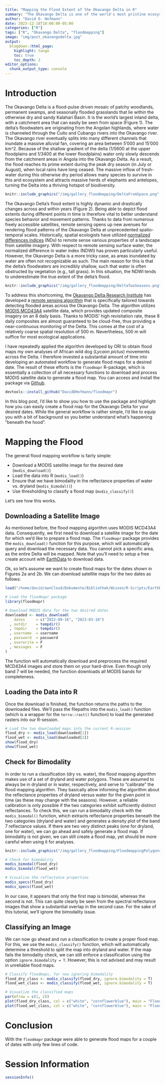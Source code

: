 ```yaml
---
title: "Mapping the Flood Extent of the Okavango Delta in R"
summary: "The Okavango Delta is one of the world's most pristine ecosystems, hosting a large diversity of animal and plant species. It represents the planet's largest inland delta and is characterized by significant seasonal fluctuations of its flood extent. In this blog post, I will introduce you to a simple, yet effective approach to remote sense the Delta's flood extent using MODIS satellite imagery and the `floodmapr` R-package."
author: "David D. Hofmann"
date: 2023-12-18T18:00:00-05:00
categories: ["R"]
tags: ["R", "Okavango Delta", "floodmapping"]
image: "img/post_okavangodelta.jpg"
output:
  blogdown::html_page:
    highlight: tango
    toc: true
    toc_depth: 2
editor_options:
  chunk_output_type: console
---
```




# Introduction
The Okavango Delta is a flood-pulse driven mosaic of patchy woodlands,
permanent swamps, and seasonally flooded grasslands that lie within the
otherwise dry and sandy Kalahari Basin. It is the world's largest inland delta,
with a catchment area that can easily be seen from space (Figure 1). The
delta's floodwaters are originating from the Angolan highlands, where water is
channeled through the Cuito and Cubango rivers into the Okavango river. The
Okavango river eventually splits into many different channels that inundate a
massive alluvial fan, covering an area between 5'000 and 15'000 km^2. Because
of the shallow gradient of the delta (1/5600 at the upper floodplains and
1/3400 at the lower floodplains) water only slowly descends from the catchment
areas in Angola into the Okavango Delta. As a result, the flood reaches its
prime extent during the peak dry season (in July or August), when local rains
have long ceased. The massive inflow of fresh-water during this otherwise dry
period allows many species to survive in this arid ecosystem and attracts
massive herds of elephants and antelopes, turning the Delta into a thriving
hotspot of biodiversity.

```r
knitr::include_graphics("/img/gallery_floodmapping/DeltaFromSpace.png", error = F)
```

The Okavango Delta's flood extent is highly dynamic and drastically changes
across and within years (Figure 2). Being able to depict flood extents during
different points in time is therefore vital to better understand species
behavior and movement patterns. Thanks to data from numerous freely accessible
satellites, remote sensing opens up new avenues for rendering flood patterns of
the Okavango Delta at unprecedented spatio-temporal scales. Historically,
spatial ecologists have utilized [normalized differences
indices](https://www.indexdatabase.de/) (NDs) to remote sense various
properties of a landscape from satellite imagery. With respect to remote
sensing surface water, the normalized difference in water index (NDWI) has
proven particularly useful. However, the Okavango Delta is a more tricky case,
as areas inundated by water are often not recognizable as such. The main reason
for this is that the delta's floodwaters are incredibly shallow, such that
water is often obstructed by vegetation (e.g., tall grass). In this situation,
the NDWI tends to underestimate the true extent of the delta's flood.

```r
knitr::include_graphics("/img/gallery_floodmapping/DeltaTwoSeasons.png", error = F)
```

To address this shortcoming, the [Okavango Delta Research
Institute](https://www.ori.ub.bw/services/environmental-monitoring-unit) has
developed a [remote sensing
algorithm](https://www.sciencedirect.com/science/article/pii/S0303243417300053?casa_token=2HoV8n0eFAsAAAAA:VLTUyhbvafjkMVNB38OjqAyagOG2WrYphQWCW5K4IseiEhU_sVx8ms3A3Mq_8uzsFBYTZ5R5sNo)
that is specifically tailored towards detecting flooded areas across the
Okavango Delta. The algorithm utilizes [MODIS
MCD43A4](https://lpdaac.usgs.gov/products/mcd43a4v061/) satellite data, which
provides updated composite imagery on an 8 daily basis. Thanks to MODIS' high
revisitation rate, these 8 daily composites are almost guaranteed to be
cloud-free, thus providing a near-continuous monitoring of the Delta. This
comes at the cost of a relatively coarse spatial resolution of 500 m.
Nevertheless, 500 m will suffice for most ecological applications.

I have repeatedly applied the algorithm developed by ORI to obtain flood maps
my own analyses of African wild dog (*Lycaon pictus*) movements across the
Delta. I therefore invested a substantial amount of time into developing an
automated workflow to generate flood maps for a desired date. The result of
these efforts is the `floodmapr` R-package, which is essentially a collection
of all necessary functions to download and process MODIS satellite data to
generate a flood map. You can access and install the package via
[Github](https://github.com/DavidDHofmann/floodmapr/tree/master).

```r
devtools::install_github("DavidDHofmann/floodmapr")
```

In this blog post, I'd like to show you how to use the package and highlight
how you can easily create a flood map for the Okavango Delta for your desired
dates. While the general workflow is rather simple, I'd like to equip you with
a bit of background so you better understand what's happening "beneath the
hood".

# Mapping the Flood
The general flood mapping workflow is fairly simple:

- Download a MODIS satellite image for the desired date (`modis_download()`)
- Load the data into R (`modis_load()`)
- Ensure that we have bimodality in the reflectance properties of water vs. dryland (`modis_bimodal()`)
- Use thresholding to classify a flood map (`modis_classify()`)

Let's see how this works.

## Downloading a Satellite Image
As mentioned before, the flood mapping algorithm uses MODIS MCD43A4 data.
Consequently, we first need to download a satellite image for the date for
which we'd like to prepare a flood map. The `floodmapr` package provides the
`modis_download()` function for this purpose, which will automatically query
and download the necessary data. You cannot pick a specific area, as the entire
Delta will be mapped. Note that you'll need to setup a free create account with
[EarthData](https://www.earthdata.nasa.gov/) to download data.

Ok, so let's assume we want to create flood maps for the dates shown in Figures
2a and 2b. We can download satellite maps for the two dates as follows:

```r
load("/home/david/ownCloud/Dokumente/Bibliothek/Wissen/R-Scripts/EarthDataLogin.rds")
```

```r
# Load the floodmapr package
library(floodmapr)

# Download MODIS data for the two desired dates
downloaded <- modis_download(
    dates     = c("2022-09-16", "2023-03-10")
  , outdir    = tempdir()
  , tmpdir    = tempdir()
  , username  = username
  , password  = password
  , overwrite = F
  , messages  = F
)

```

The function will automatically download and preprocess the required MCD43A4
images and store them on your hard-drive. Even though only band 7 will be
needed, the function downloads all MODIS bands for completeness.

## Loading the Data into R
Once the download is finished, the function returns the paths to the downloaded
files. We'll pass the filepaths into the `modis_load()` function (which is a
wrapper for the `terra::rast()` function) to load the generated rasters into
our R-session.

```r
# Load the two downloaded maps into the current R-session
flood_dry <- modis_load(downloaded[1])
flood_wet <- modis_load(downloaded[2])
show(flood_dry)
show(flood_wet)
```

## Check for Bimodality
In order to run a classification (dry vs. water), the flood mapping algorithm
makes use of a set of dryland and water polygons. These are assumed to always
be in dryland or in water, respectively, and serve to "calibrate" the flood
mapping algorithm. They basically allow informing the algorithm about the
reflectance properties of dryland versus water for the given point in time (as
these may change with the seasons). However, a reliable calibration is only
possible if the two categories exhibit sufficiently distinct reflectances. To
check this, we can run a bimodality check with the `modis_bimodal()` function,
which extracts reflectance properties beneath the two categories (dryland and
water) and generates a density plot of the band 7 reflectance values. If there
are two very distinct peaks (one for dryland, one for water), we can go ahead
and safely generate a flood map. If bimodality is not given, we can still
create a flood map, yet should be more careful when using it for analyses.

```r
knitr::include_graphics("/img/gallery_floodmapping/FloodmappingPolygons.png", error = F)
```

```r
# Check for bimodality
modis_bimodal(flood_dry)
modis_bimodal(flood_wet)

# Visualize the reflectance properties
modis_specs(flood_dry)
modis_specs(flood_wet)
```

In our case, it appears that only the first map is bimodal, whereas the second
is not. This can quite clearly be seen from the spectral reflectance images
that show a substantial overlap in the second case. For the sake of this
tutorial, we'll ignore the bimodality issue.

## Classifying an Image
We can now go ahead and run a classification to create a proper flood map. For
this, we use the `modis_classify()` function, which will automatically
determine a threshold to split the map into dryland and water. If the map fails
the bimodality check, we can still enforce a classification using the option
`ignore.bimodality = T`. However, this is not advised and may result in
unreliable flood maps.

```r
# Classify floodmaps, for now ignoring bimodality
flood_dry_class <- modis_classify(flood_dry, ignore.bimodality = T)
flood_wet_class <- modis_classify(flood_wet, ignore.bimodality = T)

# Visualize the classified maps
par(mfrow = c(1, 2))
plot(flood_dry_class, col = c("white", "cornflowerblue"), main = "Flood 2022-09-16")
plot(flood_wet_class, col = c("white", "cornflowerblue"), main = "Flood 2023-03-10")
```

# Conclusion
With the `floodmapr` package were able to generate flood maps for a couple of
dates with only few lines of code. 

# Session Information
```r
sessionInfo()
```
